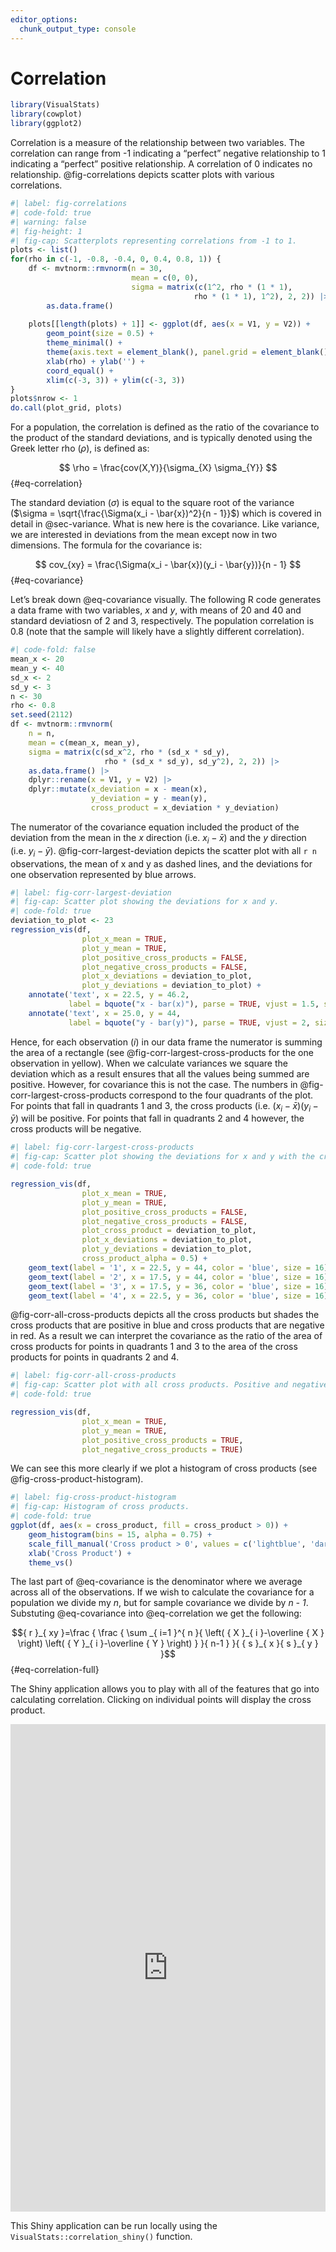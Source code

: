 ```yaml
---
editor_options: 
  chunk_output_type: console
---
```


# Correlation {#sec-correlation}

```r
library(VisualStats)
library(cowplot)
library(ggplot2)
```

Correlation is a measure of the relationship between two variables. The correlation can range from -1 indicating a "perfect" negative relationship to 1 indicating a "perfect" positive relationship. A correlation of 0 indicates no relationship. @fig-correlations depicts scatter plots with various correlations. 

```r
#| label: fig-correlations
#| code-fold: true
#| warning: false
#| fig-height: 1
#| fig-cap: Scatterplots representing correlations from -1 to 1.
plots <- list()
for(rho in c(-1, -0.8, -0.4, 0, 0.4, 0.8, 1)) {
	df <- mvtnorm::rmvnorm(n = 30,
						   mean = c(0, 0),
						   sigma = matrix(c(1^2, rho * (1 * 1),
						   				 rho * (1 * 1), 1^2), 2, 2)) |>
		as.data.frame()
	
	plots[[length(plots) + 1]] <- ggplot(df, aes(x = V1, y = V2)) + 
		geom_point(size = 0.5) +
		theme_minimal() +
		theme(axis.text = element_blank(), panel.grid = element_blank()) +
		xlab(rho) + ylab('') +
		coord_equal() +
		xlim(c(-3, 3)) + ylim(c(-3, 3))
}
plots$nrow <- 1
do.call(plot_grid, plots)
```

For a population, the correlation is defined as the ratio of the covariance to the product of the standard deviations, and is typically denoted using the Greek letter rho ($\rho$), is defined as:

$$ \rho = \frac{cov(X,Y)}{\sigma_{X} \sigma_{Y}} $$ {#eq-correlation}

The standard deviation ($\sigma$) is equal to the square root of the variance ($\sigma = \sqrt{\frac{\Sigma(x_i - \bar{x})^2}{n - 1}}$) which is covered in detail in @sec-variance. What is new here is the covariance. Like variance, we are interested in deviations from the mean except now in two dimensions. The formula for the covariance is:

$$ cov_{xy} = \frac{\Sigma(x_i - \bar{x})(y_i - \bar{y})}{n - 1} $$ {#eq-covariance}

Let's break down @eq-covariance visually. The following R code generates a data frame with two variables, *x* and *y*, with means of 20 and 40 and standard deviatiosn of 2 and 3, respectively. The population correlation is 0.8 (note that the sample will likely have a slightly different correlation).


```r
#| code-fold: false
mean_x <- 20
mean_y <- 40
sd_x <- 2
sd_y <- 3
n <- 30
rho <- 0.8
set.seed(2112)
df <- mvtnorm::rmvnorm(
	n = n,
	mean = c(mean_x, mean_y),
	sigma = matrix(c(sd_x^2, rho * (sd_x * sd_y),
					 rho * (sd_x * sd_y), sd_y^2), 2, 2)) |>
	as.data.frame() |>
	dplyr::rename(x = V1, y = V2) |>
	dplyr::mutate(x_deviation = x - mean(x),
				  y_deviation = y - mean(y),
				  cross_product = x_deviation * y_deviation)
```


The numerator of the covariance equation included the product of the deviation from the mean in the *x* direction (i.e. $x_i - \bar{x}$) and the *y* direction (i.e. $y_i - \bar{y}$). @fig-corr-largest-deviation depicts the scatter plot with all `r n` observations, the mean of x and y as dashed lines, and the deviations for one observation represented by blue arrows.


```r
#| label: fig-corr-largest-deviation
#| fig-cap: Scatter plot showing the deviations for x and y.
#| code-fold: true
deviation_to_plot <- 23
regression_vis(df,
				plot_x_mean = TRUE,
				plot_y_mean = TRUE,
				plot_positive_cross_products = FALSE,
				plot_negative_cross_products = FALSE,
				plot_x_deviations = deviation_to_plot,
				plot_y_deviations = deviation_to_plot) +
	annotate('text', x = 22.5, y = 46.2,
			 label = bquote("x - bar(x)"), parse = TRUE, vjust = 1.5, size = 8) +
	annotate('text', x = 25.0, y = 44,
			 label = bquote("y - bar(y)"), parse = TRUE, vjust = 2, size = 8, angle = -90)
```

Hence, for each observation (*i*) in our data frame the numerator is summing the area of a rectangle (see @fig-corr-largest-cross-products for the one observation in yellow). When we calculate variances we square the deviation which as a result ensures that all the values being summed are positive. However, for covariance this is not the case. The numbers in @fig-corr-largest-cross-products correspond to the four quadrants of the plot. For points that fall in quadrants 1 and 3, the cross products (i.e. $(x_i - \bar{x})(y_i - \bar{y}$) will be positive. For points that fall in quadrants 2 and 4 however, the cross products will be negative.

```r
#| label: fig-corr-largest-cross-products
#| fig-cap: Scatter plot showing the deviations for x and y with the cross product represented as the area of the yellow rectangle.
#| code-fold: true

regression_vis(df,
				plot_x_mean = TRUE,
				plot_y_mean = TRUE,
				plot_positive_cross_products = FALSE,
				plot_negative_cross_products = FALSE,
				plot_cross_product = deviation_to_plot,
				plot_x_deviations = deviation_to_plot,
				plot_y_deviations = deviation_to_plot,
				cross_product_alpha = 0.5) +
	geom_text(label = '1', x = 22.5, y = 44, color = 'blue', size = 16) +
	geom_text(label = '2', x = 17.5, y = 44, color = 'blue', size = 16) +
	geom_text(label = '3', x = 17.5, y = 36, color = 'blue', size = 16) +
	geom_text(label = '4', x = 22.5, y = 36, color = 'blue', size = 16)
```

@fig-corr-all-cross-products depicts all the cross products but shades the cross products that are positive in blue and cross products that are negative in red. As a result we can interpret the covariance as the ratio of the area of cross products for points in quadrants 1 and 3 to the area of the cross products for points in quadrants 2 and 4.

```r
#| label: fig-corr-all-cross-products
#| fig-cap: Scatter plot with all cross products. Positive and negative cross products are represented by blue and red rectangles, respectively.
#| code-fold: true

regression_vis(df,
				plot_x_mean = TRUE,
				plot_y_mean = TRUE,
				plot_positive_cross_products = TRUE,
				plot_negative_cross_products = TRUE)
```

We can see this more clearly if we plot a histogram of cross products (see @fig-cross-product-histogram).

```r
#| label: fig-cross-product-histogram
#| fig-cap: Histogram of cross products.
#| code-fold: true
ggplot(df, aes(x = cross_product, fill = cross_product > 0)) +
	geom_histogram(bins = 15, alpha = 0.75) +
	scale_fill_manual('Cross product > 0', values = c('lightblue', 'darkred')) +
	xlab('Cross Product') + 
	theme_vs()
```

The last part of @eq-covariance is the denominator where we average across all of the observations. If we wish to calculate the covariance for a population we divide my *n*, but for sample covariance we divide by *n - 1*. Substuting @eq-covariance into @eq-correlation we get the following:


$${ r }_{ xy }=\frac { \frac { \sum _{ i=1 }^{ n }{ \left( { X }_{ i }-\overline { X }  \right) \left( { Y }_{ i }-\overline { Y }  \right)  }  }{ n-1 }  }{ { s }_{ x }{ s }_{ y } }$$ {#eq-correlation-full}


The Shiny application allows you to play with all of the features that go into calculating correlation. Clicking on individual points will display the cross product. 

```{=html}
 <iframe id="example1" src="https://r.bryer.org/shiny/correlation/" style="border: none; width: 100%; height: 780px" frameborder="0"></iframe>
```




::: {.content-visible when-format="pdf"}

:::


This Shiny application can be run locally using the `VisualStats::correlation_shiny()` function.
